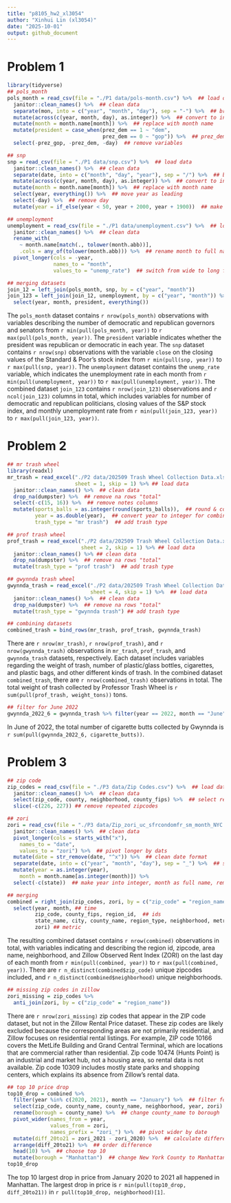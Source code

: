 ```yaml
---
title: "p8105_hw2_xl3054"
author: "Xinhui Lin (xl3054)"
date: "2025-10-01"
output: github_document
---
```


# Problem 1
```r
library(tidyverse)
## pols_month
pols_month = read_csv(file = "./P1 data/pols-month.csv") %>%  ## load data
  janitor::clean_names() %>%  ## clean data
  separate(mon, into = c("year", "month", "day"), sep = "-") %>%  ## break up variable
  mutate(across(c(year, month, day), as.integer)) %>%  ## convert to integers
  mutate(month = month.name[month]) %>%  ## replace with month name
  mutate(president = case_when(prez_dem == 1 ~ "dem", 
                               prez_dem == 0 ~ "gop")) %>%  ## prez_dem and prez_gop into president
  select(-prez_gop, -prez_dem, -day)  ## remove variables

## snp
snp = read_csv(file = "./P1 data/snp.csv") %>%  ## load data
  janitor::clean_names() %>%  ## clean data
  separate(date, into = c("month", "day", "year"), sep = "/") %>%  ## break up variable
  mutate(across(c(year, month, day), as.integer)) %>%  ## convert to integers
  mutate(month = month.name[month]) %>%  ## replace with month name
  select(year, everything()) %>%  ## move year as leading
  select(-day) %>%  ## remove day
  mutate(year = if_else(year < 50, year + 2000, year + 1900))  ## make year consistent with previous

## unemployment
unemployment = read_csv(file = "./P1 data/unemployment.csv") %>%  ## load data
  janitor::clean_names() %>%  ## clean data
  rename_with(
    ~ month.name[match(., tolower(month.abb))],
    .cols = any_of(tolower(month.abb))) %>%  ## rename month to full names
  pivot_longer(cols = -year, 
               names_to = "month", 
               values_to = "unemp_rate")  ## switch from wide to long format

## merging datasets
join_12 = left_join(pols_month, snp, by = c("year", "month"))
join_123 = left_join(join_12, unemployment, by = c("year", "month")) %>% 
  select(year, month, president, everything())
```

The `pols_month` dataset contains `r nrow(pols_month)` observations with variables describing the number of democratic and republican governors and senators from `r min(pull(pols_month, year))` to `r max(pull(pols_month, year))`. The `president` variable indicates whether the president was republican or democratic in each year. The `snp` dataset contains `r nrow(snp)` observations with the variable `close` on the closing values of the Standard & Poor’s stock index from `r min(pull(snp, year))` to `r max(pull(snp, year))`. The `unemployment` dataset contains the `unemp_rate` variable, which indicates the unemployment rate in each month from `r min(pull(unemployment, year))` to `r max(pull(unemployment, year))`. The combined dataset `join_123` contains `r nrow(join_123)` observations and `r ncol(join_123)` columns in total, which includes variables for number of democratic and republican politicians, closing values of the S&P stock index, and monthly unemployment rate from `r min(pull(join_123, year))` to `r max(pull(join_123, year))`.


# Problem 2
```r
## mr trash wheel
library(readxl)
mr_trash = read_excel("./P2 data/202509 Trash Wheel Collection Data.xlsx", 
                      sheet = 1, skip = 1) %>% ## load data
  janitor::clean_names() %>%  ## clean data
  drop_na(dumpster) %>%  ## remove na rows "total"
  select(-c(15, 16)) %>%  ## remove notes columns
  mutate(sports_balls = as.integer(round(sports_balls)),  ## round & convert
         year = as.double(year),  ## convert year to integer for combining
         trash_type = "mr trash")  ## add trash type

## prof trash wheel
prof_trash = read_excel("./P2 data/202509 Trash Wheel Collection Data.xlsx", 
                        sheet = 2, skip = 1) %>% ## load data
  janitor::clean_names() %>% ## clean data
  drop_na(dumpster) %>%  ## remove na rows "total"
  mutate(trash_type = "prof trash")  ## add trash type

## gwynnda trash wheel
gwynnda_trash = read_excel("./P2 data/202509 Trash Wheel Collection Data.xlsx", 
                           sheet = 4, skip = 1) %>%  ## load data
  janitor::clean_names() %>%  ## clean data
  drop_na(dumpster) %>%  ## remove na rows "total"
  mutate(trash_type = "gwynnda trash") ## add trash type

## combining datasets
combined_trash = bind_rows(mr_trash, prof_trash, gwynnda_trash)
```

There are `r nrow(mr_trash)`, `r nrow(prof_trash)`, and `r nrow(gwynnda_trash)` observations in `mr_trash`, `prof_trash`, and `gwynnda_trash` datasets, respectively. Each dataset includes variables regarding the weight of trash, number of plastic/glass bottles, cigarettes, and plastic bags, and other different kinds of trash. In the combined dataset `combined_trash`, there are `r nrow(combined_trash)` observations in total. The total weight of trash collected by Professor Trash Wheel is `r sum(pull(prof_trash, weight_tons))` tons. 

```r
## filter for June 2022
gwynnda_2022_6 = gwynnda_trash %>% filter(year == 2022, month == "June")
```

In June of 2022, the total number of cigarette butts collected by Gwynnda is `r sum(pull(gwynnda_2022_6, cigarette_butts))`.

# Problem 3
```r
## zip code
zip_codes = read_csv(file = "./P3 data/Zip Codes.csv") %>%  ## load data
  janitor::clean_names() %>%  ## clean data
  select(zip_code, county, neighborhood, county_fips) %>%  ## select related columns
  slice(-c(226, 227)) ## remove repeated zipcodes

## zori
zori = read_csv(file = "./P3 data/Zip_zori_uc_sfrcondomfr_sm_month_NYC.csv") %>%  ## load data
  janitor::clean_names() %>%  ## clean data
  pivot_longer(cols = starts_with("x"), 
    names_to = "date",
    values_to = "zori") %>%  ## pivot longer by dats
  mutate(date = str_remove(date, "^x")) %>%  ## clean date format
  separate(date, into = c("year", "month", "day"), sep = "_") %>%  ## separate into year, month, day
  mutate(year = as.integer(year), 
    month = month.name[as.integer(month)]) %>%
  select(-c(state))  ## make year into integer, month as full name, remove state (repeated)

## merging
combined = right_join(zip_codes, zori, by = c("zip_code" = "region_name")) %>%
  select(year, month, ## time
         zip_code, county_fips, region_id,  ## ids
         state_name, city, county_name, region_type, neighborhood, metro, size_rank,  ## geographic
         zori) ## metric
```

The resulting combined dataset contains `r nrow(combined)` observations in total, with variables indicating and describing the region id, zipcode, area name, neighborhood, and Zillow Observed Rent Index (ZORI) on the last day of each month from `r min(pull(combined, year))` to `r max(pull(combined, year))`. There are `r n_distinct(combined$zip_code)` unique zipcodes included, and `r n_distinct(combined$neighborhood)` unique neighborhoods.

```r
## missing zip codes in zillow
zori_missing = zip_codes %>%
  anti_join(zori, by = c("zip_code" = "region_name"))
```

There are `r nrow(zori_missing)` zip codes that appear in the ZIP code dataset, but not in the Zillow Rental Price dataset. These zip codes are likely excluded because the corresponding areas are not primarily residential, and Zillow focuses on residential rental listings. For example, ZIP code 10166 covers the MetLife Building and Grand Central Terminal, which are locations that are commercial rather than residential. Zip code 10474 (Hunts Point) is an industrial and market hub, not a housing area, so rental data is not available. Zip code 10309 includes mostly state parks and shopping centers, which explains its absence from Zillow's rental data.

```r
## top 10 price drop
top10_drop = combined %>% 
  filter(year %in% c(2020, 2021), month == "January") %>%  ## filter for Jan 2020 and Jan 2021
  select(zip_code, county_name, county_name, neighborhood, year, zori) %>%  ## select related columns
  rename(borough = county_name) %>%  ## change county_name to borough
  pivot_wider(names_from = year,
              values_from = zori,
              names_prefix = "zori_") %>%  ## pivot wider by date
  mutate(diff_20to21 = zori_2021 - zori_2020) %>%  ## calculate difference
  arrange(diff_20to21) %>%  ## order difference
  head(10) %>%  ## choose top 10
  mutate(borough = "Manhattan")  ## change New York County to Manhattan
top10_drop
```

The top 10 largest drop in price from January 2020 to 2021 all happened in Manhattan. The largest drop in price is `r min(pull(top10_drop, diff_20to21))` in `r pull(top10_drop, neighborhood)[1]`.



